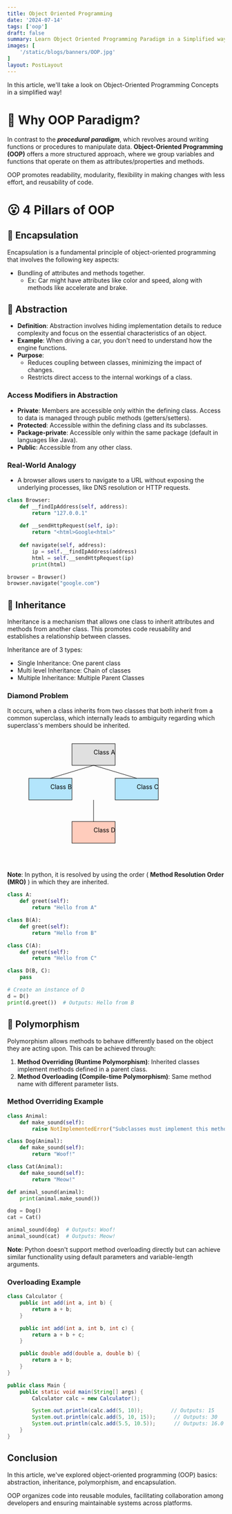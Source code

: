 ```yaml
---
title: Object Oriented Programming
date: '2024-07-14'
tags: ['oop']
draft: false
summary: Learn Object Oriented Programming Paradigm in a Simplified way
images: [
    '/static/blogs/banners/OOP.jpg'
]
layout: PostLayout
---
```


In this article, we'll take a look on Object-Oriented Programming Concepts in a simplified way!

# 🤔 Why OOP Paradigm?
In contrast to the ***procedural paradigm***, which revolves around writing functions or procedures to manipulate data.
**Object-Oriented Programming (OOP)** offers a more structured approach, where we group variables and functions that operate on them as attributes/properties and methods. 

OOP promotes readability, modularity, flexibility in making changes with less effort, and reusability of code.

# 😮 4 Pillars of OOP
## 💊 Encapsulation
Encapsulation is a fundamental principle of object-oriented programming that involves the following key aspects:
- Bundling of attributes and methods together.
	- Ex: Car might have attributes like color and speed, along with methods like accelerate and brake.
## 🙈 Abstraction
- **Definition**: Abstraction involves hiding implementation details to reduce complexity and focus on the essential characteristics of an object.
- **Example**: When driving a car, you don't need to understand how the engine functions.
- **Purpose**: 
  - Reduces coupling between classes, minimizing the impact of changes.
  - Restricts direct access to the internal workings of a class.
### Access Modifiers in Abstraction

- **Private**: Members are accessible only within the defining class. Access to data is managed through public methods (getters/setters).
- **Protected**: Accessible within the defining class and its subclasses.
- **Package-private**: Accessible only within the same package (default in languages like Java).
- **Public**: Accessible from any other class.
### Real-World Analogy
- A browser allows users to navigate to a URL without exposing the underlying processes, like DNS resolution or HTTP requests.
```python
class Browser:
    def __findIpAddress(self, address):
        return "127.0.0.1"
    
    def __sendHttpRequest(self, ip):
        return "<html>Google<html>"
    
    def navigate(self, address):
        ip = self.__findIpAddress(address)
        html = self.__sendHttpRequest(ip)
        print(html)

browser = Browser()
browser.navigate("google.com")
```
## 🌳 Inheritance
Inheritance is a mechanism that allows one class to inherit attributes and methods from another class. 
This promotes code reusability and establishes a relationship between classes.

Inheritance are of 3 types:
- Single Inheritance: One parent class
- Multi level Inheritance: Chain of classes
- Multiple Inheritance: Multiple Parent Classes

### Diamond Problem
It occurs, when a class inherits from two classes that both inherit from a common superclass, which internally leads to ambiguity regarding which superclass's members should be inherited.

<svg width="400" height="300" xmlns="http://www.w3.org/2000/svg">
  <rect x="150" y="20" width="100" height="50" fill="#e0e0e0" stroke="#000" />
  <text x="200" y="45" fontSize="14" textAnchor="middle">Class A</text>

  <rect x="50" y="100" width="100" height="50" fill="#b3e5fc" stroke="#000" />
  <text x="100" y="125" fontSize="14" textAnchor="middle">Class B</text>
  
  <rect x="250" y="100" width="100" height="50" fill="#b3e5fc" stroke="#000" />
  <text x="300" y="125" fontSize="14" textAnchor="middle">Class C</text>

  <line x1="200" y1="70" x2="100" y2="100" stroke="#000" strokeWidth="2" markerEnd="url(#arrowhead)" />
  <line x1="200" y1="70" x2="300" y2="100" stroke="#000" strokeWidth="2" markerEnd="url(#arrowhead)" />

  <rect x="150" y="200" width="100" height="50" fill="#ffccbc" stroke="#000" />
  <text x="200" y="225" fontSize="14" textAnchor="middle">Class D</text>
  
  <line x1="200" y1="150" x2="200" y2="200" stroke="#000" strokeWidth="2" markerEnd="url(#arrowhead)" />

  <defs>
    <marker id="arrowhead" markerWidth="10" markerHeight="7" refX="0" refY="3.5" orient="auto">
      <polygon points="0 0, 10 3.5, 0 7" fill="#000" />
    </marker>
  </defs>
</svg>


**Note**: In python, it is resolved by using the order ( **Method Resolution Order (MRO)** ) in which they are inherited.

```python
class A:
    def greet(self):
        return "Hello from A"

class B(A):
    def greet(self):
        return "Hello from B"

class C(A):
    def greet(self):
        return "Hello from C"

class D(B, C):
    pass

# Create an instance of D
d = D()
print(d.greet())  # Outputs: Hello from B
```

## 🔄 Polymorphism
Polymorphism allows methods to behave differently based on the object they are acting upon. This can be achieved through:

1. **Method Overriding (Runtime Polymorphism)**: Inherited classes implement methods defined in a parent class.
2. **Method Overloading (Compile-time Polymorphism)**: Same method name with different parameter lists.

### Method Overriding Example
```python
class Animal:
    def make_sound(self):
        raise NotImplementedError("Subclasses must implement this method")

class Dog(Animal):
    def make_sound(self):
        return "Woof!"

class Cat(Animal):
    def make_sound(self):
        return "Meow!"

def animal_sound(animal):
    print(animal.make_sound())

dog = Dog()
cat = Cat()

animal_sound(dog)  # Outputs: Woof!
animal_sound(cat)  # Outputs: Meow!
```

**Note**: Python doesn't support method overloading directly but can achieve similar functionality using default parameters and variable-length arguments.

### Overloading Example
```java
class Calculator {
    public int add(int a, int b) {
        return a + b;
    }

    public int add(int a, int b, int c) {
        return a + b + c;
    }

    public double add(double a, double b) {
        return a + b;
    }
}

public class Main {
    public static void main(String[] args) {
        Calculator calc = new Calculator();

        System.out.println(calc.add(5, 10));         // Outputs: 15
        System.out.println(calc.add(5, 10, 15));      // Outputs: 30
        System.out.println(calc.add(5.5, 10.5));      // Outputs: 16.0
    }
}
```

## Conclusion
In this article, we've explored object-oriented programming (OOP) basics: abstraction, inheritance, polymorphism, and encapsulation.

OOP organizes code into reusable modules, facilitating collaboration among developers and ensuring maintainable systems across platforms.